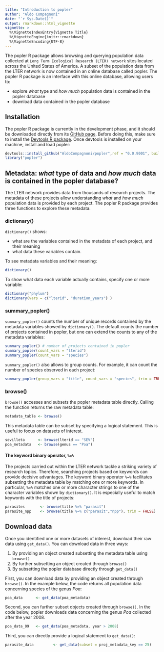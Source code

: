 ```yaml
---
title: "Introduction to popler"
author: "Aldo Compagnoni"
date: "`r Sys.Date()`"
output: rmarkdown::html_vignette
vignette: >
  %\VignetteIndexEntry{Vignette Title}
  %\VignetteEngine{knitr::rmarkdown}
  %\VignetteEncoding{UTF-8}
---
```


The popler R package allows browsing and querying population data collected at `Long Term Ecological Research (LTER) network` sites located across the United States of America. A subset of the population data from the LTER network is now contained in an online database called popler. The popler R package is an interface with this online database, allowing users to:

- explore *what* type and *how much* population data is contained in the popler database
- download data contained in the popler database


## Installation

The popler R package is currently in the development phase, and it should be downloaded directly from its [GitHub page](https://github.com/AldoCompagnoni/popler). Before doing this, make sure to install the [Devtools R package](https://cran.r-project.org/web/packages/devtools/README.html). Once devtools is installed on your machine, install and load popler:

```r
devtools::install_github("AldoCompagnoni/popler",ref = "0.0.9001", build_vignettes = TRUE)
library("popler")
```

## Metadata: *what* type of data and *how much* data is contained in the popler database?

The LTER network provides data from thousands of research projects. The metadata of these projects allow understanding *what* and *how much* population data is provided by each project. The popler R package provides three functions to explore these metadata.

### dictionary()

`dictionary()` shows:

- what are the variables contained in the metadata of each project, and their meaning 
- what data these variables contain.

To see metadata variables and their meaning:  

```r
dictionary()
```

To show what data each variable actually contains, specify one or more variable:

```r
dictionary("phylum")
dictionary(vars = c("lterid", "duration_years") )
```

### summary_popler()

`summary_popler()` counts the number of unique records contained by the metadata variables showed by `dictionary()`. The default counts the number of projects contained in popler, but one can extend the counts to any of the metadata variables:

```r
summary_popler() # number of projects contained in popler
summary_popler(count_vars = "lterid")
summary_popler(count_vars = "species")
```

`summary_popler()` also allows to group counts. For example, it can count the number of species observed in each project:

```r
summary_popler(group_vars = "title", count_vars = "species", trim = TRUE)
```

### browse()

`browse()` accesses and subsets the popler metadata table directly. Calling the function returns the raw metadata table:

```r
metadata_table <- browse()
```

This metadata table can be subset by specifying a logical statement. This is useful to focus on datasets of interest.

```r
sevilleta      <- browse(lterid == "SEV")
poa_metadata   <- browse(genus == "Poa")
```

#### The keyword binary operator, `%=%`

The projects carried out within the LTER network tackle a striking variety of research topics. Therefore, searching projects based on keywords can provide decisive advantages. The keyword binary operator `%=%` facilitates subsetting the metadata table by matching one or more keywords. In particular, `%=%` matches one or more character strings to one of the character variables shown by `dictionary()`. It is especially useful to match keywords with the title of projects:

```r
parasites       <- browse(title %=% "parasit")
parasite_npp    <- browse(title %=% c("parasit","npp"), trim = FALSE)
```

## Download data

Once you identified one or more datasets of interest, download their raw data using `get_data()`. You can download data in three ways:

1. By providing an object created subsetting the metadata table using `browse()` 
1. By further subsetting an object created through `browse()`
1. By subsetting the popler database directly through `get_data()`

First, you can download data by providing an object created through `browse()`. In the example below, the code returns all population data concerning species of the genus *Poa*: 

```r
poa_data      <- get_data(poa_metadata)
```

Second, you can further subset objects created through `browse()`. In the code below, popler downloads data concerning the genus *Poa* collected after the year 2008.

```r
poa_data_09   <- get_data(poa_metadata, year > 2008)
```

Third, you can directly provide a logical statement to `get_data()`:

```r
parasite_data         <- get_data(subset = proj_metadata_key == 25)
```
